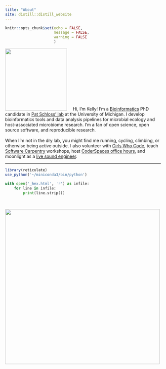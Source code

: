 ```yaml
---
title: "About"
site: distill::distill_website
---
```

<style>
d-article a {
  border-bottom: none;
  text-decoration: none;
  color: #002935;
} /* remove hyperlink underlines until hover */
d-article a:hover { border-bottom:1px dotted; }
</style>

```r
knitr::opts_chunk$set(echo = FALSE,
                      message = FALSE,
                      warning = FALSE
                      )
```

<p>
<img src="images/pibs_profile.jpg" class="left"  style="width:200px;height:200px;margin-right:15px">
Hi, I'm Kelly! I'm a
[Bioinformatics](https://medicine.umich.edu/dept/computational-medicine-bioinformatics)
PhD candidate in [Pat Schloss' lab](http://www.schlosslab.org/) at the
University of Michigan. I develop bioinformatics tools and
data analysis pipelines for microbial ecology and host-associated microbiome research.
I'm a fan of open science, open source software, and reproducible research.
<br><br>
When I'm not in the dry lab, you might find me running, cycling, climbing, or 
otherwise being active outside. 
I also volunteer with [Girls Who Code](http://umich.edu/~girlswc/), 
teach [Software Carpentry](https://umcarpentries.github.io/) workshops, 
host [CoderSpaces office hours](https://datascience.isr.umich.edu/events/coderspaces/),
and moonlight as a [live sound engineer](https://sovacool.dev/latex-cv/sound.pdf).
</p>

---


```r
library(reticulate)
use_python('~/miniconda3/bin/python')
```

```python
with open('_hex.html', 'r') as infile:
    for line in infile:
        print(line.strip())
```

<br>

<a href="https://github.com/kelly-sovacool"><img src="https://raw.githubusercontent.com/kelly-sovacool/meta-repo/master/figures/language_all_bytes_n7.png" width="500"></a> 
